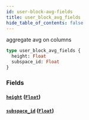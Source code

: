 ```yaml
---
id: user-block-avg-fields
title: user_block_avg_fields
hide_table_of_contents: false
---
```


aggregate avg on columns

```graphql
type user_block_avg_fields {
  height: Float
  subspace_id: Float
}
```

### Fields

#### [`height`](#) ([`Float`](/07-graphql/scalars/float))

#### [`subspace_id`](#) ([`Float`](/07-graphql/scalars/float))

